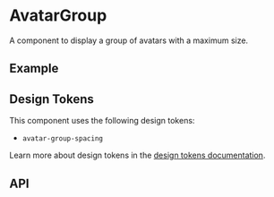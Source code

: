 
<Meta title="Docs/Components/Elements/AvatarGroup" />

# AvatarGroup
A component to display a group of avatars with a maximum size.

## Example
<Canvas withSource="open">
  <Story id="components-elements-avatar-group--basic" />
</Canvas>

## Design Tokens
This component uses the following design tokens:

- `avatar-group-spacing`

Learn more about design tokens in the [design tokens documentation](?path=/story/docs-design-tokens-getting-started--page).

## API
<ArgsTable of={AvatarGroup} />
